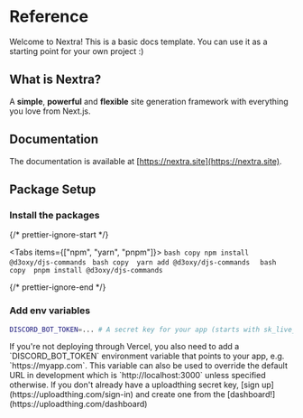 
# Reference

Welcome to Nextra! This is a basic docs template. You can use it as a starting point for your own project :)

## What is Nextra?

A **simple**, **powerful** and **flexible** site generation framework with everything you love from Next.js.

## Documentation

The documentation is available at [https://nextra.site](https://nextra.site).

## Package Setup

<Steps>

### Install the packages

{/* prettier-ignore-start */}

<Tabs items={["npm", "yarn", "pnpm"]}>
  <Tab>
    ```bash copy
    npm install @d3oxy/djs-commands
    ```
  </Tab>
  <Tab>
    ```bash copy 
    yarn add @d3oxy/djs-commands 
    ```
  </Tab>
  <Tab>
    ```bash copy 
    pnpm install @d3oxy/djs-commands 
    ```
  </Tab>
</Tabs>

{/* prettier-ignore-end */}

### Add env variables

```bash
DISCORD_BOT_TOKEN=... # A secret key for your app (starts with sk_live_)
```

<Callout type="info">
    If you're not deploying through Vercel, you also need to add a
    `DISCORD_BOT_TOKEN` environment variable that points to your app, e.g.
    `https://myapp.com`. This variable can also be used to override the default
    URL in development which is `http://localhost:3000` unless specified
    otherwise.
</Callout>

<Callout type="warning">
  If you don't already have a uploadthing secret key, [sign up](https://uploadthing.com/sign-in) and create one from
  the [dashboard!](https://uploadthing.com/dashboard)
</Callout>
</Steps>
